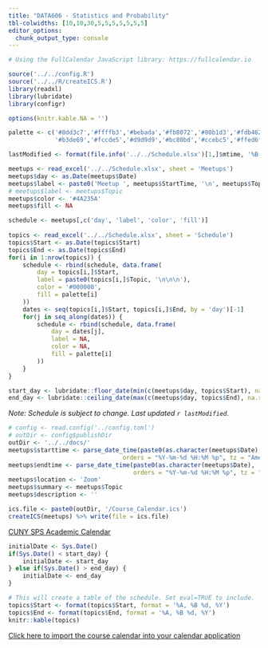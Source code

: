 ```yaml
---
title: "DATA606 - Statistics and Probability"
tbl-colwidths: [10,10,30,5,5,5,5,5,5,5]
editor_options: 
  chunk_output_type: console
---
```



```r
# Using the FullCalendar JavaScript library: https://fullcalendar.io

source('../../config.R')
source('../../R/createICS.R')
library(readxl)
library(lubridate)
library(configr)

options(knitr.kable.NA = '')

palette <- c('#8dd3c7','#ffffb3','#bebada','#fb8072','#80b1d3','#fdb462',
			 '#b3de69','#fccde5','#d9d9d9','#bc80bd','#ccebc5','#ffed6f')

lastModified <- format(file.info('../../Schedule.xlsx')[1,]$mtime, '%B %d, %Y %I:%M%p')

meetups <- read_excel('../../Schedule.xlsx', sheet = 'Meetups')
meetups$day <- as.Date(meetups$Date)
meetups$label <- paste0('Meetup ', meetups$StartTime, '\n', meetups$Topic)
# meetups$label <- meetups$Topic
meetups$color <- '#4A235A'
meetups$fill <- NA

schedule <- meetups[,c('day', 'label', 'color', 'fill')]
					
topics <- read_excel('../../Schedule.xlsx', sheet = 'Schedule')
topics$Start <- as.Date(topics$Start)
topics$End <- as.Date(topics$End)
for(i in 1:nrow(topics)) {
	schedule <- rbind(schedule, data.frame(
		day = topics[i,]$Start,
		label = paste0(topics[i,]$Topic, '\n\n\n'),
		color = '#000000',
		fill = palette[i]
	))
	dates <- seq(topics[i,]$Start, topics[i,]$End, by = 'day')[-1]
	for(j in seq_along(dates)) {
		schedule <- rbind(schedule, data.frame(
			day = dates[j],
			label = NA,
			color = NA,
			fill = palette[i]
		))
	}
}

start_day <- lubridate::floor_date(min(c(meetups$day, topics$Start), na.rm = TRUE), "month")
end_day <- lubridate::ceiling_date(max(c(meetups$day, topics$End), na.rm = TRUE), "month") - 1
```

*Note: Schedule is subject to change. Last updated `r lastModified`.*

```r
# config <- read.config('../config.toml')
# outDir <- config$publishDir
outDir <- '../../docs/'
meetups$starttime <- parse_date_time(paste0(as.character(meetups$Date), ' ', meetups$StartTime),
							    orders = "%Y-%m-%d %H:%M %p", tz = "America/New_York")
meetups$endtime <- parse_date_time(paste0(as.character(meetups$Date), ' ', meetups$EndTime),
								   orders = "%Y-%m-%d %H:%M %p", tz = "America/New_York")
meetups$location <- 'Zoom'
meetups$summary <- meetups$Topic
meetups$description <- ''

ics.file <- paste0(outDir, '/Course_Calendar.ics')
createICS(meetups) %>% write(file = ics.file)
```


[CUNY SPS Academic Calendar](https://sps.cuny.edu/academics/academic-calendar)

```r
initialDate <- Sys.Date()
if(Sys.Date() < start_day) {
	initialDate <- start_day
} else if(Sys.Date() > end_day) {
	initialDate <- end_day
}
```

<script>

  document.addEventListener('DOMContentLoaded', function() {
    var calendarEl = document.getElementById('calendar');

    var calendar = new FullCalendar.Calendar(calendarEl, {
      initialDate: '`r initialDate`',
      initialView: 'dayGridMonth',
      headerToolbar: {
        left: 'prev,next today',
        center: 'title',
        right: 'dayGridMonth,timeGridWeek,timeGridDay,listWeek'
      },
      height: 'auto',
      navLinks: true, // can click day/week names to navigate views
      editable: true,
      selectable: true,
      selectMirror: true,
      nowIndicator: true,
      events: [
```r
cat(paste0(c(
	paste0('{ title: "', topics$Topic, '",\n', 
	       ifelse(is.na(topics$Link), '', paste0('  url: "', topics$Link, '",\n')),
		   "  start: '", as.Date(topics$Start), "',\n",
		   "  end: '", (as.Date(topics$End)+1), "' }"),
		paste0("{ title: '", meetups$Topic, "',\n", 
	       ifelse(is.na(meetups$Link), '', paste0('  url: "', meetups$Link, '",\n')),
		   "  start: '", format(meetups$starttime, '%Y-%m-%dT%H:%M:%S'), "',\n",
		   "  end: '", format(meetups$endtime, '%Y-%m-%dT%H:%M:%S'), "' }")
	), collapse = ',\n '))
```
      ]
    });

    calendar.render();
  });

</script>

<div id='calendar'></div>


```r
# This will create a table of the schedule. Set eval=TRUE to include.
topics$Start <- format(topics$Start, format = '%A, %B %d, %Y')
topics$End <- format(topics$End, format = '%A, %B %d, %Y')
knitr::kable(topics)
```

[Click here to import the course calendar into your calendar application](/Course_Calendar.ics)

